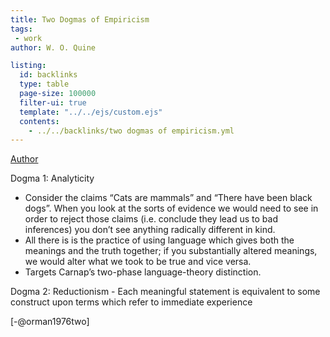 ```yaml
---
title: Two Dogmas of Empiricism
tags: 
 - work
author: W. O. Quine

listing:
  id: backlinks
  type: table
  page-size: 100000
  filter-ui: true
  template: "../../ejs/custom.ejs"
  contents:
    - ../../backlinks/two dogmas of empiricism.yml
---
```


[Author](/docs/phil/W.O. Quine.html)

Dogma 1: Analyticity

- Consider the claims "Cats are mammals" and "There have been black dogs". When you look at the sorts of evidence we would need to see in order to reject those claims (i.e. conclude they lead us to bad inferences) you don't see anything radically different in kind.
- All there is is the practice of using language which gives both the meanings and the truth together; if you substantially altered meanings, we would alter what we took to be true and vice versa.
- Targets Carnap's two-phase language-theory distinction.

Dogma 2: Reductionism
- Each meaningful statement is equivalent to some construct upon terms which refer to immediate experience

[-@orman1976two]